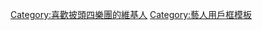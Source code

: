 {{Userbox
  |border-c = #126
  |border-s = 2
  |id-c     = #254
  |id-s     = 12
  |id-fc    = #000
  |info-c   = #576
  |info-s   = 10
  |info-fc  = #001
  |id       = Paul is Dead
  |info     = 這個用戶深信[[保羅已死]]。
}}<noinclude>[[Category:喜歡披頭四樂團的維基人]]
[[Category:藝人用戶框模板]]</noinclude>